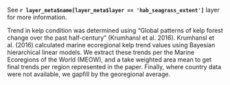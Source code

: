 See **`r layer_meta$name[layer_meta$layer == 'hab_seagrass_extent']`** layer for more information.

Trend in kelp condition was determined using "Global patterns of kelp forest change over the past half-century" (Krumhansl et al. 2016). Krumhansl et al. (2016) calculated marine ecoregional kelp trend values using Bayesian hierarchical linear models. We extract these trends per the Marine Ecoregions of the World (MEOW), and a take weighted area mean to get final trends per region represented in the paper. Finally, where country data were not available, we gapfill by the georegional average. 

